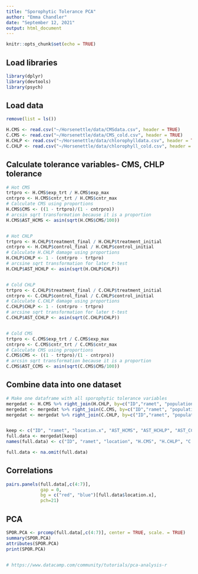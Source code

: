 ```yaml
---
title: "Sporophytic Tolerance PCA"
author: "Emma Chandler"
date: "September 12, 2021"
output: html_document
---
```


```r
knitr::opts_chunk$set(echo = TRUE)
```

## Load libraries
```r
library(dplyr)
library(devtools)
library(psych)

```

## Load data
```r
remove(list = ls())

H.CMS <- read.csv("~/Horsenettle/data/CMSdata.csv", header = TRUE)
C.CMS <- read.csv("~/Horsenettle/data/CMS_cold.csv", header = TRUE)
H.CHLP <- read.csv("~/Horsenettle/data/chlorophylldata.csv", header = TRUE)
C.CHLP <- read.csv("~/Horsenettle/data/chlorophyll_cold.csv", header = TRUE)

```

## Calculate tolerance variables- CMS, CHLP tolerance
```r
# Hot CMS
trtpro <- H.CMS$exp_trt / H.CMS$exp_max
cntrpro <- H.CMS$cntr_trt / H.CMS$cntr_max
# Calculate CMS using proportions
H.CMS$CMS <- ((1 - trtpro)/(1 - cntrpro))
# arcsin sqrt transformation because it is a proportion
H.CMS$AST_HCMS <- asin(sqrt(H.CMS$CMS/100))


# Hot CHLP
trtpro <- H.CHLP$treatment_final / H.CHLP$treatment_initial
cntrpro <- H.CHLP$control_final / H.CHLP$control_initial
# Calculate H.CHLP damage using proportions
H.CHLP$CHLP <- 1 - (cntrpro - trtpro)
# arcsine sqrt transformation for later t-test
H.CHLP$AST_HCHLP <- asin(sqrt(H.CHLP$CHLP))


# Cold CHLP
trtpro <- C.CHLP$treatment_final / C.CHLP$treatment_initial
cntrpro <- C.CHLP$control_final / C.CHLP$control_initial
# Calculate C.CHLP damage using proportions
C.CHLP$CHLP <- 1 - (cntrpro - trtpro)
# arcsine sqrt transformation for later t-test
C.CHLP$AST_CCHLP <- asin(sqrt(C.CHLP$CHLP))


# Cold CMS
trtpro <- C.CMS$exp_trt / C.CMS$exp_max
cntrpro <- C.CMS$cntr_trt / C.CMS$cntr_max
# Calculate CMS using proportions
C.CMS$CMS <- ((1 - trtpro)/(1 - cntrpro))
# arcsin sqrt transformation because it is a proportion
C.CMS$AST_CCMS <- asin(sqrt(C.CMS$CMS/100))

```

## Combine data into one dataset
```r
# Make one dataframe with all sporophytic tolerance variables
mergedat <- H.CMS %>% right_join(H.CHLP, by=c("ID","ramet", "population", "block", "pair", "number"))
mergedat <- mergedat %>% right_join(C.CMS, by=c("ID","ramet", "population", "block", "pair", "number"))
mergedat <- mergedat %>% right_join(C.CHLP, by=c("ID","ramet", "population", "block", "pair", "number"))


keep <- c("ID", "ramet", "location.x", "AST_HCMS", "AST_HCHLP", "AST_CCMS", "AST_CCHLP")
full.data <- mergedat[keep]
names(full.data) <- c("ID", "ramet", "location", "H.CMS", "H.CHLP", "C.CMS", "C.CHLP")

full.data <- na.omit(full.data)


```

## Correlations
```r
pairs.panels(full.data[,c(4:7)],
             gap = 0,
             bg = c("red", "blue")[full.data$location.x],
             pch=21)
```




## PCA
```r

SPOR.PCA <- prcomp(full.data[,c(4:7)], center = TRUE, scale. = TRUE)
summary(SPOR.PCA)
attributes(SPOR.PCA)
print(SPOR.PCA)


# https://www.datacamp.com/community/tutorials/pca-analysis-r
```


